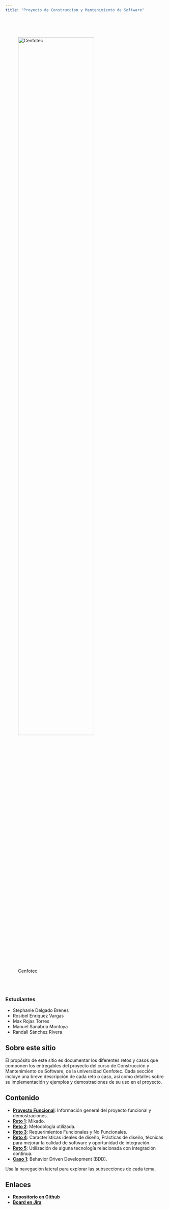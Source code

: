 ```yaml
---
title: "Proyecto de Construccion y Mantenimiento de Software"
---
```


<br><br>

![Cenfotec](/recursos/cenfotec.png){fig-align="left" width=75%}

<br><br>

### Estudiantes

- Stephanie Delgado Brenes
- Rosibel Enriquez Vargas
- Max Rojas Torres
- Manuel Sanabria Montoya
- Randall Sánchez Rivera


## Sobre este sitio

El propósito de este sitio es documentar los diferentes retos y casos que componen los entregables del proyecto del curso de Construcción y Mantenimiento de Software, de la universidad Cenfotec. Cada sección incluye una breve descripción de cada reto o caso, así como detalles sobre su implementación y ejemplos y demostraciones de su uso en el proyecto.

## Contenido

- [**Proyecto Funcional**](demo/index.qmd): Información general del proyecto funcional y demostraciones.
- [**Reto 1**](reto1/index.qmd): Mikado.
- [**Reto 2**](reto2/index.qmd): Metodología utilizada.
- [**Reto 3**](reto3/index.qmd): Requerimientos Funcionales y No Funcionales.
- [**Reto 4**](reto4/index.qmd): Características ideales de diseño, Prácticas de diseño, técnicas para mejorar la calidad de software y oportunidad de integración.
- [**Reto 5**](reto5/index.qmd): Utilización de alguna tecnología relacionada con integración continua.
- [**Caso 1**](caso1/index.qmd): Behavior Driven Development (BDD).

Usa la navegación lateral para explorar las subsecciones de cada tema.

## Enlaces

- **[Repositorio en Github](https://github.com/ransrcri23/psybot-service)**
- **[Board en Jira](https://ucenfotec-team-cvech351.atlassian.net/jira/software/projects/PSYBOT/boards/1/timeline)**